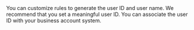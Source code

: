 <Warning title="Warning">
You can customize rules to generate the user ID and user name. We recommend that you set a meaningful user ID. You can associate the user ID with your business account system.
</Warning>

